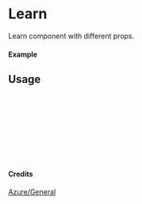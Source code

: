 
<Meta of={Learn} title="Azure/General/Learn" />

# Learn

Learn component with different props.

#### Example

<Canvas of={Learn.Primary} />

## Usage

```ts
import { Learn } from "yadl-ui";

const Example = () => {
  return (
      <Learn />
  );
};

export default Example;
```

#### Credits
[Azure/General](https://learn.microsoft.com/en-us/azure/architecture/icons/)
